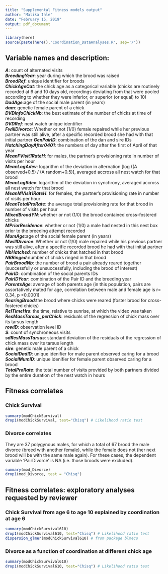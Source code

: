 ```yaml
---
title: "Supplemental Fitness models output"
author: "Malika Ihle"
date: "February 15, 2019"
output: pdf_document
---
```


```r
library(here)
source(paste(here(),'Coordination_DataAnalyses.R', sep='/'))
```


## Variable names and description:
**_A_**: count of alternated visits  
**_BreedingYear_**: year during which the brood was raised  
**_BroodRef_**: unique identifier for broods  
**_ChickAgeCat_**: the chick age as a categorical variable (chicks are routinely recorded at 6 and 10 days old, recordings deviating from that were pooled according to whether they were inferior, or superior (or equal) to 10)  
**_DadAge_**:age of the social male parent (in years)  
**_dam_**: genetic female parent of a chick  
**_DVDInfoChickNb_**: the best estimate of the number of chicks at time of recording  
**_DVDRef_**: nest watch unique identifier  
**_FwillDivorce_**: Whether or not (1/0) female repaired while her previous partner was still alive, after a specific recorded brood she had with that initial partner 
**_GenPairID_**: combination of the dan and sire IDs  
**_HatchingDayAfter0401_**: the numbers of day after the first of April of that year  
**_MeanFVisit1RateH_**: for males, the partner’s provisioning rate in number of visits per hour  
**_MeanLogAdev_**: logarithm of the deviation in alternation [log ((A observed+0.5) / (A random+0.5)], averaged accross all nest watch for that brood  
**_MeanLogSdev_**: logarithm of the deviation in synchrony, averaged accross all nest watch for that brood  
**_MeanMVisit1RateH_**: for females, the partner’s provisioning rate in number of visits per hour  
**_MeanTotalProRate_**: the average total provisioning rate for that brood in number of visits per hour   
**_MixedBroodYN_**: whether or not (1/0) the brood contained cross-fostered chicks  
**_MPriorResidence_**: whether or not (1/0) a male had nested in this nest box prior to the breeding attempt recorded  
**_MumAge_**:age of the social female parent (in years)  
**_MwillDivorce_**: Whether or not (1/0) male repaired while his previous partner was still alive, after a specific recorded brood he had with that initial partner  
**_NbHatched_**: number of chicks that hatched in that brood  
**_NBRinged_**:number of chicks ringed in that brood  
**_PairBroodNb_**: the number of brood a pair already reared together (successfully or unsuccessfully, including the brood of interest)  
**_PairID_**: combination of the social parents IDs  
**_PairIDYear_**: combination of the Pair ID and the breeding year  
**_ParentsAge_**: average of both parents age (in this population, pairs are assortatively mated for age, correlation between male and female age is r= 0.34, p <0.0001)   
**_RearingBrood_**:the brood where chicks were reared (foster brood for cross-fostered chicks)  
**_RelTimeHrs_**: the time, relative to sunrise, at which the video was taken  
**_ResMassTarsus_perChick_**: residuals of the regression of chick mass over its tarsus length  
**_rowID_**: observation level ID  
**_S_**: count of synchroneous visits  
**_sdResMassTarsus_**: standard deviation of the residuals of the regression of chick mass over its tarsus length  
**_sire_**: genetic male parent of a chick  
**_SocialDadID_**: unique idenifier for male parent observed caring for a brood  
**_SocialMumID_**: unique idenifier for female parent observed caring for a brood  
**_TotalProRate_**: the total number of visits provided by both partners divided by the entire duration of the nest watch in hours   


## Fitness correlates

### Chick Survival

```r
summary(modChickSurvival) 
drop1(modChickSurvival, test="Chisq") # Likelihood ratio test
```


### Divorce correlates

They are 37 polygynous males, for which a total of 67 brood the male divorce (breed with another female), while the female does not (her next brood will be with the same male again).
For these cases, the dependent variable 'PairDivorce' is NA (i.e. those broods were excluded).

```r
summary(mod_Divorce) 
drop1(mod_Divorce, test = "Chisq")
```


## Fitness correlates: exploratory analyses requested by reviewer

### Chick Survival from age 6 to age 10 explained by coordination at age 6

```r
summary(modChickSurvival610)
drop1(modChickSurvival610, test="Chisq") # Likelihood ratio test
dispersion_glmer(modChickSurvival610) # from package blmeco
```


### Divorce as a function of coordination at different chick age

```r
summary(modChickSurvival610)
drop1(modChickSurvival610, test="Chisq") # Likelihood ratio test
```








